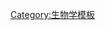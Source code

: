 {{Navbox
|name    = Neuroethology
|state   = 
|title   = [[神经行为学]]
|listclass = hlist
|image   = 

|group1  = 行為概念
|list1   = 
* [[前馈控制|前馈]]
* [[Coincidence detection in neurobiology|Coincidence detector]]
* [[Umwelt]]
* [[本能]]
* [[Feature detection (nervous system)|Feature detection]]
* [[中枢模式发生器]]
* [[NMDA receptor]]
* [[Lateral inhibition]]
* [[钥匙刺激]]
* [[克罗原则]]
* [[赫布理论]]
* {{le|反赫布型学习|Anti-Hebbian learning}}
* {{le|声音定位|Sound localization}}
* 昆虫的{{le|超声波回避|Ultrasound avoidance}}

|group2  = 研究科學家
|list2   = 
* [[Theodore Holmes Bullock]]
* [[Walter Heiligenberg]]
* [[尼古拉斯·廷贝亨]]
* [[康拉德·洛伦兹]]
* [[Donald Griffin]]
* [[Donald Kennedy]]
* [[卡尔·冯·弗里希]]
* [[Erich von Holst]]
* [[Jörg-Peter Ewert]]
* [[Franz Huber]] 
* [[Bernhard Hassenstein]]
* [[Werner E. Reichardt]]
* [[Eric Knudsen]]
* [[埃里克·坎德尔]]
* {{le|菅伸夫|Nobuo Suga}}
* [[小西正一]]
* [[Fernando Nottebohm]]

|group3 = 行為模式
|list3  = 
* {{le|膜片钳技术|Patch clamp}}
* [[Slice preparation]]

|group4 = 行為系統
|list4  = 
* {{le|动物的回声定位|Animal echolocation}}
* [[蜜蜂舞蹈]]
* [[Jamming avoidance response]]
* {{le|蟾蜍视觉|Vision in toads}}
* [[Frog hearing and communication]]
* [[Infrared sensing in snakes]]
* [[Caridoid escape reaction]]
* [[Vocal learning]]
* {{le|动物的表面波探测|Surface wave detection by animals}}

|below   = 
}}<noinclude>
{{collapsible option}}
[[Category:生物学模板]]
</noinclude>